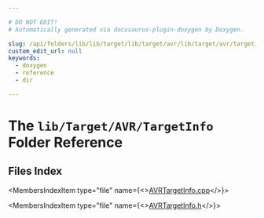 ```yaml
---

# DO NOT EDIT!
# Automatically generated via docusaurus-plugin-doxygen by Doxygen.

slug: /api/folders/lib/lib/target/lib/target/avr/lib/target/avr/targetinfo
custom_edit_url: null
keywords:
  - doxygen
  - reference
  - dir

---
```





# The `lib/Target/AVR/TargetInfo` Folder Reference

<DoxygenPage pluginConfig={pluginConfig}>



## Files Index

<MembersIndex>

<MembersIndexItem
  type="file"
  name={<><a href="/docs/api/files/lib/lib/target/lib/target/avr/lib/target/avr/targetinfo/avrtargetinfo-cpp">AVRTargetInfo.cpp</a></>}>
</MembersIndexItem>

<MembersIndexItem
  type="file"
  name={<><a href="/docs/api/files/lib/lib/target/lib/target/avr/lib/target/avr/targetinfo/avrtargetinfo-h">AVRTargetInfo.h</a></>}>
</MembersIndexItem>

</MembersIndex>


</DoxygenPage>
